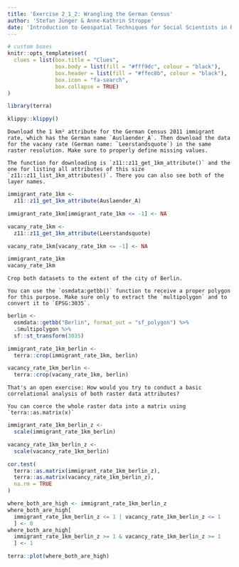 ```yaml
---
title: 'Exercise 2_1_2: Wrangling the German Census'
author: 'Stefan Jünger & Anne-Kathrin Stroppe'
date: 'Introduction to Geospatial Techniques for Social Scientists in R'
---
```


```r
# custom boxes
knitr::opts_template$set(
  clues = list(box.title = "Clues",
               box.body = list(fill = "#fff9dc", colour = "black"),
               box.header = list(fill = "#ffec8b", colour = "black"),
               box.icon = "fa-search",
               box.collapse = TRUE)
)

library(terra)
```

```r
klippy::klippy()
```


```block
Download the 1 km² attribute for the German Census 2011 immigrant rate, which has the German name `Auslaender_A`. Then download the data for the vacany rate (German name: `Leerstandsquote`) in the same raster resolution. Make sure to properly define missing values.
```

```block
The function for downloading is `z11::z11_get_1km_attribute()` and the one for listing all attributes of this size `z11::z11_list_1km_attributes()`. There you can also see both of the layer names.
```

```r
immigrant_rate_1km <-
  z11::z11_get_1km_attribute(Auslaender_A)

immigrant_rate_1km[immigrant_rate_1km <= -1] <- NA

vacany_rate_1km <-
  z11::z11_get_1km_attribute(Leerstandsquote)

vacany_rate_1km[vacany_rate_1km <= -1] <- NA

immigrant_rate_1km
vacany_rate_1km
```


```block
Crop both datasets to the extent of the city of Berlin.
```

```block
You can use the `osmdata:getbb()` function to receive a proper polygon for this purpose. Make sure only to extract the `multipolygon` and to convert it to `EPSG:3035`.
```

```r
berlin <-
  osmdata::getbb("Berlin", format_out = "sf_polygon") %>% 
  .$multipolygon %>% 
  sf::st_transform(3035)

immigrant_rate_1km_berlin <-
  terra::crop(immigrant_rate_1km, berlin)

vacancy_rate_1km_berlin <-
  terra::crop(vacany_rate_1km, berlin)
```


```block
That's an open exercise: How would you try to conduct a basic correlational analysis of both raster data attributes?
```

```block
You can coerce the whole raster data into a matrix using `terra::as.matrix(x)`
```

```r
immigrant_rate_1km_berlin_z <-
  scale(immigrant_rate_1km_berlin)

vacancy_rate_1km_berlin_z <-
  scale(vacancy_rate_1km_berlin)

cor.test(
  terra::as.matrix(immigrant_rate_1km_berlin_z), 
  terra::as.matrix(vacancy_rate_1km_berlin_z),
  na.rm = TRUE
) 

where_both_are_high <- immigrant_rate_1km_berlin_z
where_both_are_high[
  immigrant_rate_1km_berlin_z <= 1 | vacancy_rate_1km_berlin_z <= 1
  ] <- 0
where_both_are_high[
  immigrant_rate_1km_berlin_z >= 1 & vacancy_rate_1km_berlin_z >= 1
  ] <- 1

terra::plot(where_both_are_high)
```